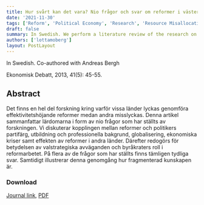 ```yaml
---
title: Hur svårt kan det vara? Nio frågor och svar om reformer i västerländska demokratier (How Hard Can It Be? Nine Questions and Answers on Reform in Western Democracies)
date: '2021-11-30'
tags: ['Reform', 'Political Economy', 'Research', 'Resource Misallocation', 'Democracy']
draft: false
summary: In Swedish. We perform a literature review of the research on how some counties have pursued efficiency enhancing welfare reforms. We find several clear findings of the political, bureacratic, and economic prerequisites for successful reforms.
authors: ['lottamoberg']
layout: PostLayout
---
```

In Swedish. Co-authored with Andreas Bergh

Ekonomisk Debatt, 2013, 41(5): 45-55.

## Abstract

Det finns en hel del forskning kring varför vissa länder lyckas genomföra effektivitetshöjande reformer medan andra misslyckas. Denna artikel sammanfattar lärdomarna i form av nio frågor som har ställts av forskningen. Vi diskuterar kopplingen mellan reformer och politikers partifärg, utbildning och professionella bakgrund, globalisering, ekonomiska kriser samt effekten av reformer i andra länder. Därefter redogörs för betydelsen av valstrategiska avväganden och byråkraters roll i reformarbetet. På flera av de frågor som har ställts finns tämligen tydliga svar. Samtidigt illustrerar denna genomgång hur fragmenterad kunskapen är.

### Download

[Journal link](https://www.nationalekonomi.se/ed/4340), [PDF](https://github.com/Lottamob/research/blob/8abf83a8772321f32cf52fe4638d0f555f8f2f03/Moberg%20Bergh%202013%20Hur%20sv%C3%A5rt%20kan%20det%20vara%20Nio%20fr%C3%A5gor%20och%20svar%20om%20reformer%20i%20v%C3%A4sterl%C3%A4ndska%20demokratier.pdf)
